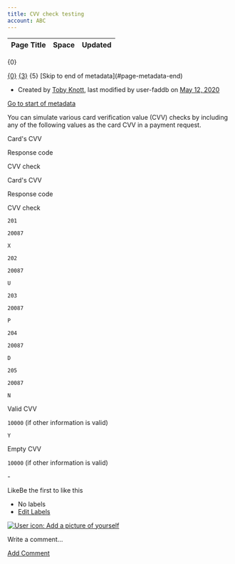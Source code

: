 ```yaml
---
title: CVV check testing
account: ABC
---
```


<table class="aui"> <thead> <tr class="header"> <th class="search-result-title">Page Title</th> <th class="search-result-space">Space</th> <th class="search-result-date">Updated</th> </tr> </thead> </table> <p class="search-result-count">{0}</p> <tr class="search-result"> <td class="search-result-title"><a href="{1}" class="content-type-{2}"><span>{0}</span></a></td> <td class="search-result-space"><a class="space" href="/display/{4}/" title="{3}">{3}</a></td> <td class="search-result-date"><span class="date" title="{6}">{5}</span></td> </tr> [Skip to end of metadata](#page-metadata-end)

*   Created by [Toby Knott](    /display/~toby.knott
    ), last modified by user-faddb on [May 12, 2020](/pages/diffpagesbyversion.action?pageId=5931506&selectedPageVersions=1&selectedPageVersions=2 "Show changes")

[Go to start of metadata](#page-metadata-start)

You can simulate various card verification value (CVV) checks by including any of the following values as the card CVV in a payment request.

Card's CVV

Response code

CVV check

Card's CVV

Response code

CVV check

`201`

`20087`

`X`

`202`

`20087`

`U`

`203`

`20087`

`P`

`204`

`20087`

`D`

`205`

`20087`

`N`

Valid CVV

`10000` (if other information is valid)

`Y`

Empty CVV

`10000` (if other information is valid)

\-

LikeBe the first to like this

*   No labels
*   [Edit Labels](# "Edit Labels (Type 'l')")

[![User icon: Add a picture of yourself](/s/en_GB/7901/abf7b35644d5a5d1d7e4b0969a83e8eb2b569fb5/_/images/icons/profilepics/add_profile_pic.svg)](/users/profile/editmyprofilepicture.action)

Write a comment…

[Add Comment](/display/DOCS/CVV+check+testing?showComments=true&showCommentArea=true#addcomment)